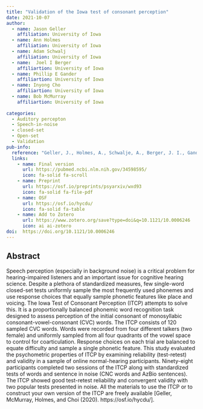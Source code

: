 ```yaml
---
title: "Validation of the Iowa test of consonant perception"
date: 2021-10-07
author:
  - name: Jason Geller
    affiliation: University of Iowa
  - name: Ann Holmes
    affiliation: University of Iowa
  - name: Adam Schwalj
    affiliation: University of Iowa
  - name:  Joel I Berger
    affiliartion: University of Iowa
  - name: Phillip E Gander
    affiliartion: University of Iowa
  - name: Inyong Cho
    affiliartion: University of Iowa
  - name: Bob McMurray
    affiliartion: University of Iowa
  
categories: 
  - Auditory percepton
  - Speech-in-noise 
  - closed-set
  - Open-set
  - Validation
pub-info:
  reference: "Geller, J., Holmes, A., Schwalje, A., Berger, J. I., Gander, P. E., Choi, I., & McMurray, B. (2021). Validation of the Iowa test of consonant perception. The Journal of the Acoustical Society of America, 150(3), 2131. https://doi.org/10.1121/10.0006246"
  links:
    - name: Final version
      url: https://pubmed.ncbi.nlm.nih.gov/34598595/
      icon: fa-solid fa-scroll
    - name: Preprint
      url: https://osf.io/preprints/psyarxiv/wxd93
      icon: fa-solid fa-file-pdf
    - name: OSF
      url: https://osf.io/hycdu/
      icon: fa-solid fa-table
    - name: Add to Zotero
      url: https://www.zotero.org/save?type=doi&q=10.1121/10.0006246
      icon: ai ai-zotero
doi:  https://doi.org/10.1121/10.0006246
---
```

## Abstract

Speech perception (especially in background noise) is a critical problem for hearing-impaired listeners and an important issue for cognitive hearing science. Despite a plethora of standardized measures, few single-word closed-set tests uniformly sample the most frequently used phonemes and use response choices that equally sample phonetic features like place and voicing. The Iowa Test of Consonant Perception (ITCP) attempts to solve this. It is a proportionally balanced phonemic word recognition task designed to assess perception of the initial consonant of monosyllabic consonant-vowel-consonant (CVC) words. The ITCP consists of 120 sampled CVC words. Words were recorded from four different talkers (two female) and uniformly sampled from all four quadrants of the vowel space to control for coarticulation. Response choices on each trial are balanced to equate difficulty and sample a single phonetic feature. This study evaluated the psychometric properties of ITCP by examining reliability (test-retest) and validity in a sample of online normal-hearing participants. Ninety-eight participants completed two sessions of the ITCP along with standardized tests of words and sentence in noise (CNC words and AzBio sentences). The ITCP showed good test-retest reliability and convergent validity with two popular tests presented in noise. All the materials to use the ITCP or to construct your own version of the ITCP are freely available [Geller, McMurray, Holmes, and Choi (2020). https://osf.io/hycdu/].
